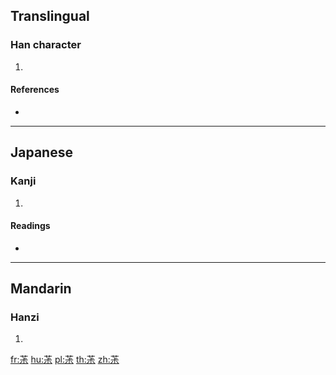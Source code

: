 {{character info/new}}
==Translingual==

===Han character===
{{Han char|rn=140|rad=艸|as=06|sn=12|four=|canj=TYMF}}

# {{defn|Han|sort=艸06}}

====References====
* {{Han ref|kx=1028.230|dkj=30905|dj=1487.190|hdz=53202.120|uh=832E|ud=33582}}

----

==Japanese==

===Kanji===
{{ja-kanji|grade=|rs=艸06}}

# {{defn|lang=ja|sort=艸06}}

====Readings====
* {{ja-readings|on=[[しょう]] (shō), [[じょう]] (jō), [[のう]] (nō)|kun=[[なるはじかみ]] (naruhajikami)|nanori=}}

----

==Mandarin==

===Hanzi===
{{cmn-hanzi|pin=[[cī]] ([[ci1]]), [[jiāo]] ([[jiao1]])|wg=tz'u<sup>1</sup>, chiao<sup>1</sup>}}

# {{defn|lang=cmn|sort=艸06}}

[[fr:茮]]
[[hu:茮]]
[[pl:茮]]
[[th:茮]]
[[zh:茮]]